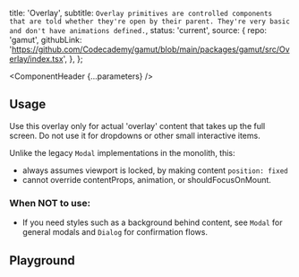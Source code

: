 


  title: 'Overlay',
  subtitle: `Overlay primitives are controlled components that are told whether they're open by their parent. They're very basic and don't have animations defined.`,
  status: 'current',
  source: {
    repo: 'gamut',
    githubLink:
      'https://github.com/Codecademy/gamut/blob/main/packages/gamut/src/Overlay/index.tsx',
  },
};

<Meta of={OverlayStories} />

<ComponentHeader {...parameters} />

## Usage

Use this overlay only for actual 'overlay' content that takes up the full screen. Do not use it for dropdowns or other small interactive items.

Unlike the legacy `Modal` implementations in the monolith, this:

- always assumes viewport is locked, by making content `position: fixed`
- cannot override contentProps, animation, or shouldFocusOnMount.

### When NOT to use:

- If you need styles such as a background behind content, see `Modal` for general modals and `Dialog` for confirmation flows.

## Playground

<Canvas sourceState="shown" of={OverlayStories.Default} />

<Controls />
